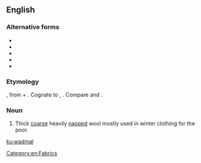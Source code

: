 ==English==

===Alternative forms===
* {{l|en|wadmaal}}
* {{l|en|wadmeal}}
* {{l|en|wadmel}}
* {{l|en|wadmol}}
* {{l|en|wadmoll}}

===Etymology===
{{etyl|non|en}} {{m|non|váðmál||woolen stuff}}, from {{m|non|váð||cloth}} + {{m|non|mál||measure}}. Cognate to {{etyl|da|-}} {{m|da|vadmel}}, {{etyl|is|-}}. Compare {{term|wad||a small mass}} and {{m|en|woodmeil}}.

===Noun===
{{en-noun}}
# Thick [[coarse]] heavily [[napped]] wool mostly used in winter clothing for the poor.

[[Category:en:Fabrics]]

[[ku:wadmal]]